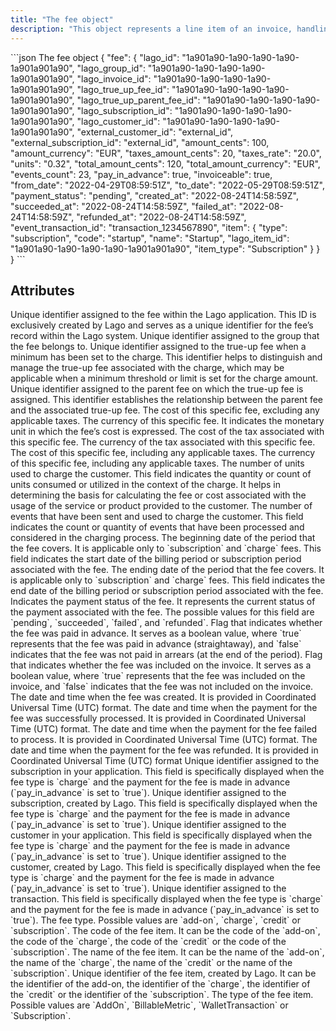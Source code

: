 ```yaml
---
title: "The fee object"
description: "This object represents a line item of an invoice, handling amount, billed units and item description."
---
```


<RequestExample>
```json The fee object
{
  "fee": {
    "lago_id": "1a901a90-1a90-1a90-1a90-1a901a901a90",
    "lago_group_id": "1a901a90-1a90-1a90-1a90-1a901a901a90",
    "lago_invoice_id": "1a901a90-1a90-1a90-1a90-1a901a901a90",
    "lago_true_up_fee_id": "1a901a90-1a90-1a90-1a90-1a901a901a90",
    "lago_true_up_parent_fee_id": "1a901a90-1a90-1a90-1a90-1a901a901a90",
    "lago_subscription_id": "1a901a90-1a90-1a90-1a90-1a901a901a90",
    "lago_customer_id": "1a901a90-1a90-1a90-1a90-1a901a901a90",
    "external_customer_id": "external_id",
    "external_subscription_id": "external_id",
    "amount_cents": 100,
    "amount_currency": "EUR",
    "taxes_amount_cents": 20,
    "taxes_rate": "20.0",
    "units": "0.32",
    "total_amount_cents": 120,
    "total_amount_currency": "EUR",
    "events_count": 23,
    "pay_in_advance": true,
    "invoiceable": true,
    "from_date": "2022-04-29T08:59:51Z",
    "to_date": "2022-05-29T08:59:51Z",
    "payment_status": "pending",
    "created_at": "2022-08-24T14:58:59Z",
    "succeeded_at": "2022-08-24T14:58:59Z",
    "failed_at": "2022-08-24T14:58:59Z",
    "refunded_at": "2022-08-24T14:58:59Z",
    "event_transaction_id": "transaction_1234567890",
    "item": {
      "type": "subscription",
      "code": "startup",
      "name": "Startup",
      "lago_item_id": "1a901a90-1a90-1a90-1a90-1a901a901a90",
      "item_type": "Subscription"
    }
  }
}
```
</RequestExample>

## Attributes

<ResponseField name="fee" type="object">
  <Expandable title="object" defaultOpen="true">
    <ResponseField name="lago_id" type="string" required>
      Unique identifier assigned to the fee within the Lago application. This ID is exclusively created by Lago and serves as a 
      unique identifier for the fee’s record within the Lago system.
    </ResponseField>
    <ResponseField name="lago_group_id" type="string">
      Unique identifier assigned to the group that the fee belongs to.
    </ResponseField>
    <ResponseField name="lago_true_up_fee_id" type="string">
      Unique identifier assigned to the true-up fee when a minimum has been set to the charge. 
      This identifier helps to distinguish and manage the true-up fee associated with the charge, which may be applicable when 
      a minimum threshold or limit is set for the charge amount.
    </ResponseField>
    <ResponseField name="lago_true_up_parent_fee_id" type="string">
      Unique identifier assigned to the parent fee on which the true-up fee is assigned. This identifier establishes the 
      relationship between the parent fee and the associated true-up fee.
    </ResponseField>
    <ResponseField name="amount_cents" type="integer" required>
      The cost of this specific fee, excluding any applicable taxes.
    </ResponseField>
    <ResponseField name="amount_currency" type="string" required>
      The currency of this specific fee. It indicates the monetary unit in which the fee’s cost is expressed.
    </ResponseField>
    <ResponseField name="vat_amount_cents" type="integer" required>
      The cost of the tax associated with this specific fee.
    </ResponseField>
    <ResponseField name="vat_amount_currency" type="string" required>
      The currency of the tax associated with this specific fee.
    </ResponseField>
    <ResponseField name="total_amount_cents" type="integer" required>
      The cost of this specific fee, including any applicable taxes.
    </ResponseField>
    <ResponseField name="total_amount_currency" type="string" required>
      The currency of this specific fee, including any applicable taxes.
    </ResponseField>
    <ResponseField name="units" type="string" required>
      The number of units used to charge the customer. This field indicates the quantity or count of units consumed or utilized in the context of the charge. It helps in determining the basis for calculating the fee or cost associated with the usage of the service or product provided to the customer.
    </ResponseField>
    <ResponseField name="events_count" type="integer">
      The number of events that have been sent and used to charge the customer. This field indicates the count or quantity of events that have been processed and considered in the charging process.
    </ResponseField>
    <ResponseField name="from_date" type="string">
      The beginning date of the period that the fee covers. It is applicable only to `subscription` and `charge` fees. This field indicates the start date of the billing period or subscription period associated with the fee.
    </ResponseField>
    <ResponseField name="to_date" type="string">
      The ending date of the period that the fee covers. It is applicable only to `subscription` and `charge` fees. This field indicates the end date of the billing period or subscription period associated with the fee.
    </ResponseField>
    <ResponseField name="payment_status" type="string" required>
      Indicates the payment status of the fee. It represents the current status of the payment associated with the fee. 
      The possible values for this field are `pending`, `succeeded`, `failed`, and `refunded`.
    </ResponseField>
    <ResponseField name="pay_in_advance" type="boolean" required>
      Flag that indicates whether the fee was paid in advance. It serves as a boolean value, where `true` represents that the 
      fee was paid in advance (straightaway), and `false` indicates that the fee was not paid in arrears (at the end of the period).
    </ResponseField>
    <ResponseField name="invoiceable" type="boolean" required>
      Flag that indicates whether the fee was included on the invoice. It serves as a boolean value, where `true` represents 
      that the fee was included on the invoice, and `false` indicates that the fee was not included on the invoice.
    </ResponseField>
    <ResponseField name="created_at" type="string">
      The date and time when the fee was created. It is provided in Coordinated Universal Time (UTC) format.
    </ResponseField>
    <ResponseField name="succeeded_at" type="string">
      The date and time when the payment for the fee was successfully processed. It is provided in Coordinated Universal Time (UTC) format.
    </ResponseField>
    <ResponseField name="failed_at" type="string">
      The date and time when the payment for the fee failed to process. It is provided in Coordinated Universal Time (UTC) format.
    </ResponseField>
    <ResponseField name="refunded_at" type="string">
      The date and time when the payment for the fee was refunded. It is provided in Coordinated Universal Time (UTC) format
    </ResponseField>
    <ResponseField name="external_subscription_id" type="string">
      Unique identifier assigned to the subscription in your application. This field is specifically displayed when the fee type is 
      `charge` and the payment for the fee is made in advance (`pay_in_advance` is set to `true`).
    </ResponseField>
    <ResponseField name="lago_subscription_id" type="string">
      Unique identifier assigned to the subscription, created by Lago. This field is specifically displayed when 
      the fee type is `charge` and the payment for the fee is made in advance (`pay_in_advance` is set to `true`).
    </ResponseField>
    <ResponseField name="external_customer_id" type="string">
      Unique identifier assigned to the customer in your application. This field is specifically displayed when the fee type 
      is `charge` and the payment for the fee is made in advance (`pay_in_advance` is set to `true`).
    </ResponseField>
    <ResponseField name="lago_customer_id" type="string">
      Unique identifier assigned to the customer, created by Lago. This field is specifically displayed when the fee type is `charge` 
      and the payment for the fee is made in advance (`pay_in_advance` is set to `true`).
    </ResponseField>
    <ResponseField name="event_transaction_id" type="string">
      Unique identifier assigned to the transaction. This field is specifically displayed when the fee type is `charge` and the 
      payment for the fee is made in advance (`pay_in_advance` is set to `true`).
    </ResponseField>
    <ResponseField name="item" type="object">
        <Expandable title="item">
            <ResponseField name="type" type="string" required>
                The fee type. Possible values are `add-on`, `charge`, `credit` or `subscription`.
            </ResponseField>
            <ResponseField name="code" type="string" required>
                The code of the fee item. It can be the code of the `add-on`, the code of the `charge`, the code of the `credit` or the code of the `subscription`.
            </ResponseField>
            <ResponseField name="name" type="string" required>
                The name of the fee item. It can be the name of the `add-on`, the name of the `charge`, the name of the `credit` or the name of the `subscription`.
            </ResponseField>
            <ResponseField name="lago_item_id" type="string" required>
                Unique identifier of the fee item, created by Lago. It can be the identifier of the add-on, the identifier of the `charge`, the identifier of the `credit` or the identifier of the `subscription`.
            </ResponseField>
            <ResponseField name="item_type" type="string" required>
                The type of the fee item. Possible values are `AddOn`, `BillableMetric`, `WalletTransaction` or `Subscription`.
            </ResponseField>
            </Expandable>
        </ResponseField>
  </Expandable>
</ResponseField>
